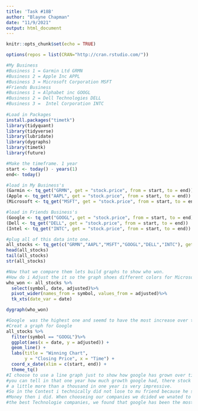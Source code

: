 ---
title: 'Task #18B'
author: "Blayne Chapman"
date: "11/9/2021"
output: html_document
---

```{r setup, include=FALSE}
knitr::opts_chunk$set(echo = TRUE)
```

```{r}
options(repos = list(CRAN="http://cran.rstudio.com/"))
```


```{r}
#My Business
#Business 1 = Garmin Ltd GRMN
#Business 2 = Apple Inc APPL
#Business 3 = Microsoft Corporation MSFT
#Friends Business
#Business 1 = Alphabet inc GOOGL
#Business 2 = Dell Technologies DELL
#Business 3 =  Intel Corporation INTC
 
#Load in Packages
install.packages("timetk")
library(tidyquant) 
library(tidyverse) 
library(lubridate)
library(dygraphs)
library(timetk)
library(future)

```
```{r}
#Make the timeframe. 1 year
start <- today() - years(1)
end<- today()

```

```{r}
#load in My Business's 
(Garmin <- tq_get("GRMN", get = "stock.price", from = start, to = end))
(Apple <- tq_get("AAPL", get = "stock.price", from = start, to = end))
(Microsoft <- tq_get("MSFT", get = "stock.price", from = start, to = end))

#load in Friends Business's
(Google <- tq_get("GOOGL", get = "stock.price", from = start, to = end))
(Dell <- tq_get("DELL", get = "stock.price", from = start, to = end))
(Intel <- tq_get("INTC", get = "stock.price", from = start, to = end))

#plug all of this data into one.
all_stocks <- tq_get(c("GRMN","AAPL","MSFT","GOOGL","DELL","INTC"), get = "stock.price", from = start, to = end)
head(all_stocks)
tail(all_stocks)
str(all_stocks)
```

```{r}
#Now that we compare them lets build graphs to show who won.
#How do i Adjust the it so the graph shoes different colors for Microsoft and Dell?
who_won <- all_stocks %>%
  select(symbol, date, adjusted)%>%
  pivot_wider(names_from = symbol, values_from = adjusted)%>%
  tk_xts(date_var = date)

dygraph(who_won)
```

```{r}
#Google  was the highest one and seemd to have the most increase over time.
#Creat a graph for Google
all_stocks %>%
  filter(symbol == "GOOGL")%>%
  ggplot(aes(x = date, y = adjusted)) +
  geom_line() +
  labs(title = "Winning Chart", 
       y = "Closing Price", x = "Time") + 
  coord_x_date(xlim = c(start, end)) +
  theme_tq()
#I choose to use a line graph just to show how google has grown over time 
#you can tell in that one year how much growth google had, there stock prices went up 
# a little more than a thousand in one year is very impressive.
#So in the Contest i technically did not lose to mu friend because he spent more 
#Money then i did. When chooseing our companies we dcided we wnated to find 
#the best Technologie companies, we found that google has been the most successful.
```

